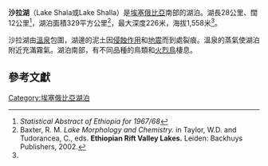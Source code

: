 {{Infobox lake
 | lake_name = 沙拉湖<br>Lake Shala
 | image_lake = 
 | caption_lake = 
 | image_bathymetry = Ethiopia_central_lakes.jpg
 | caption_bathymetry = 
 | location = 
 | coords = {{Coord|7|29|N|38|32|E|region:ET_type:waterbody|display=inline,title}}
 | type = 
 | inflow = 
 | outflow = 
 | catchment = 
 | basin_countries = {{ETH}}
 | length = {{convert|28|km|mi|abbr=on}}
 | width = {{convert|12|km|mi|abbr=on}}
 | area = {{convert|339|sqkm|sqmi|abbr=on}}
 | depth = {{convert|87|m|ft|abbr=on}}
 | max-depth = {{convert|266|m|ft|abbr=on}}
 | volume = {{Convert|36.7|km3|mi3|abbr=on}}
 | residence_time = 
 | shore = 
 | elevation = {{convert|1558|m|ft|abbr=on}}
 | islands = [[Pelican_Island,_Ethiopia|Pelican Island]]
 | cities = 
}}
'''沙拉湖'''（Lake Shala或Lake Shalla）是[[埃塞俄比亞|埃塞俄比亞]]南部的湖泊。湖長28公里、闊12公里<ref>''Statistical Abstract of Ethiopia for 1967/68''</ref>，湖泊面積329平方公里<ref name="baxter">Baxter, R. M. ''Lake Morphology and Chemistry.'' in Taylor, W.D. and Tudorancea, C., eds. '''Ethiopian Rift Valley Lakes.''' Leiden: Backhuys Publishers, 2002.</ref>，最大深度226米，海拔1,558米<ref name="baxter"/>。

沙拉湖由[[溫泉|溫泉]]包圍，湖邊的泥土因[[侵蝕作用|侵蝕作用]]和[[地震|地震]]而到處裂痕。溫泉的蒸氣使湖泊附近充滿霧氣。湖泊南部，有不同品種的鳥類和[[火烈鳥|火烈鳥]]棲息。

== 參考文獻 ==
<references/>
{{ethiopia-geo-stub}}

[[Category:埃塞俄比亞湖泊|Category:埃塞俄比亞湖泊]]